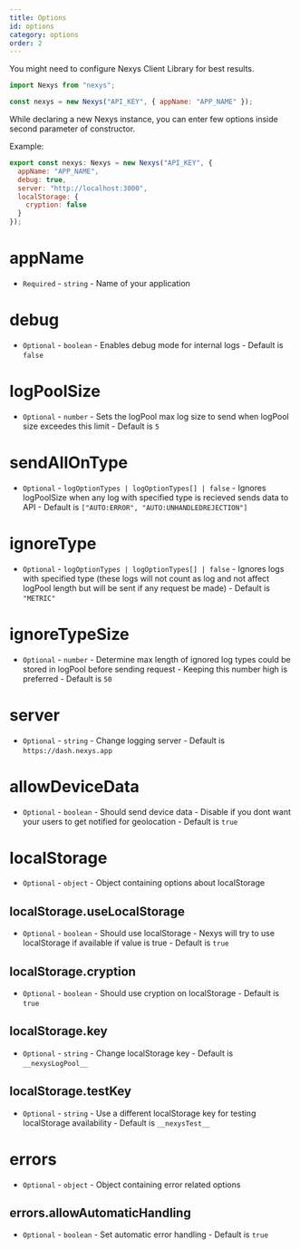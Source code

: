 ```yaml
---
title: Options
id: options
category: options
order: 2
---
```


You might need to configure Nexys Client Library for best results.

```javascript
import Nexys from "nexys";

const nexys = new Nexys("API_KEY", { appName: "APP_NAME" });
```

While declaring a new Nexys instance, you can enter few options inside second parameter of constructor.

Example:

```javascript
export const nexys: Nexys = new Nexys("API_KEY", {
  appName: "APP_NAME",
  debug: true,
  server: "http://localhost:3000",
  localStorage: {
    cryption: false
  }
});
```

# appName

- `Required` - `string` - Name of your application

# debug

- `Optional` - `boolean` - Enables debug mode for internal logs - Default is `false`

# logPoolSize

- `Optional` - `number` - Sets the logPool max log size to send when logPool size exceedes this limit - Default is `5`

# sendAllOnType

- `Optional` - `logOptionTypes | logOptionTypes[] | false` - Ignores logPoolSize when any log with specified type is recieved sends data to API - Default is `["AUTO:ERROR", "AUTO:UNHANDLEDREJECTION"]`

# ignoreType

- `Optional` - `logOptionTypes | logOptionTypes[] | false` - Ignores logs with specified type (these logs will not count as log and not affect logPool length but will be sent if any request be made) - Default is `"METRIC"`

# ignoreTypeSize

- `Optional` - `number` - Determine max length of ignored log types could be stored in logPool before sending request - Keeping this number high is preferred - Default is `50`

# server

- `Optional` - `string` - Change logging server - Default is `https://dash.nexys.app`

# allowDeviceData

- `Optional` - `boolean` - Should send device data - Disable if you dont want your users to get notified for geolocation - Default is `true`

# localStorage

- `Optional` - `object` - Object containing options about localStorage

## localStorage.useLocalStorage

- `Optional` - `boolean` - Should use localStorage - Nexys will try to use localStorage if available if value is true - Default is `true`

## localStorage.cryption

- `Optional` - `boolean` - Should use cryption on localStorage - Default is `true`

## localStorage.key

- `Optional` - `string` - Change localStorage key - Default is `__nexysLogPool__`

## localStorage.testKey

- `Optional` - `string` - Use a different localStorage key for testing localStorage availability - Default is `__nexysTest__`

# errors

- `Optional` - `object` - Object containing error related options

## errors.allowAutomaticHandling

- `Optional` - `boolean` - Set automatic error handling - Default is `true`
